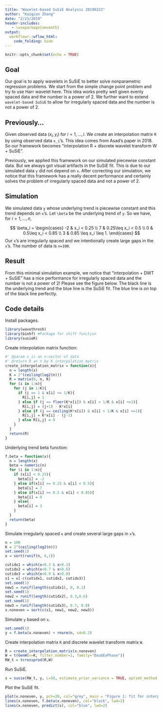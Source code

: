 ```yaml
---
title: "Wavelet-based SuSiE Analysis 20190223"
author: "Kaiqian Zhang"
date: "2/23/2019"
header-includes:
   - \usepackage{amsmath}
output: 
  workflowr::wflow_html:
    code_folding: hide
---
```


```r
knitr::opts_chunk$set(echo = TRUE)
```

## Goal

Our goal is to apply wavelets in SuSiE to better solve nonparametric regression problems. We start from the simple change point problem and try to use Harr wavelet here. This idea works pretty well given evenly spaced data and the number is a power of 2. We further want to extend `wavelet-based SuSiE` to allow for irregularly spaced data and the number is not a power of 2.

## Previously...

Given observed data $(x_i, y_i)$ for $i = 1, \dots, i$. We create an interpolation matrix `R` by using observed data `x_i`'s. This idea comes from Asad's paper in 2018. So our framework becomes "interpolation R + discrete wavelet transform W + SuSiE". 

Previously, we applied this framework on our simulated piecewise constant data. But we always got visual artifacts in the SuSiE fit. This is due to our simulated data `y` did not depend on `x`. After correcting our simulation, we notice that this framework has a really decent performance and certainly solves the problem of irregularly spaced data and not a power of 2. 

## Simulation

We simulated data `y` whose underlying trend is piecewise constant and this trend depends on `x`'s. Let `\beta` be the underlying trend of `y`. So we have, for $i = 1, \dots, n$,

$$
\beta_i = 
\begin{cases} 
      -2 & x_i < 0.25 \\
      7 & 0.25\leq x_i < 0.5 \\
      0 & 0.5\leq x_i < 0.85 \\
      3 & 0.85 \leq x_i \leq 1.
\end{cases}
$$
Our `x`'s are irregularly spaced and we intentionally create large gaps in the `x`'s. The number of data is `n=100`. 

## Result

From this minimal simulation example, we notice that "interpolation + DWT + SuSiE" has a nice performance for irregularly spaced data and the number is not a power of 2! Please see the figure below. The black line is the underlying trend and the blue line is the SuSiE fit. The blue line is on top of the black line perfectly. 

## Code details

Install packages.
```r
library(wavethresh)
library(binhf) #Package for shift function
library(susieR)
```

Create interpolation matrix function:
```r
#' @param x is an n-vector of data
#' @return R an n by K interpolation matrix
create_interpolation_matrix = function(x){
  n = length(x)
  K = 2^(ceiling(log2(n)))
  R = matrix(0, n, K)
  for (i in 1:n){
    for (j in 1:K){
      if (j == 1 & x[i] <= 1/K){
        R[i,j] = 1
      } else if (j == floor(K*x[i]) & x[i] > 1/K & x[i] <=1){
        R[i,j] = (j+1) - K*x[i]
      } else if (j == ceiling(K*x[i]) & x[i] > 1/K & x[i] <=1){
        R[i,j] = K*x[i] - (j-1)
      } else R[i,j] = 0
    }
  }
  return(R)
}
```

Underlying trend beta function:
```r
f.beta = function(x){
  n = length(x)
  beta = numeric(n)
  for (i in 1:n){
    if (x[i] < 0.25){
      beta[i] = -2
    } else if(x[i] >= 0.25 & x[i] < 0.5){
      beta[i] = 7
    } else if(x[i] >= 0.5 & x[i] < 0.85){
      beta[i] = 0
    } else{
      beta[i] = 3
    }
  }
  return(beta)
}
```

Simulate irregularly spaced `x` and create several large gaps in `x`'s. 
```r
n = 100
K = 2^(ceiling(log2(n)))
set.seed(1)
x = sort(runif(n, 0,1))

cutidx1 = which(x<0.3 & x>0.1)
cutidx2 = which(x<0.7 & x>0.6)
cutidx3 = which(x<0.9 & x>0.8)
x1 = x[-c(cutidx1, cutidx2, cutidx3)]
set.seed(1)
new1 = runif(length(cutidx1), 0, 0.1)
set.seed(1)
new2 = runif(length(cutidx2), 0.3,0.6)
set.seed(1)
new3 = runif(length(cutidx3), 0.7, 0.8)
x.noneven = sort(c(x1, new1, new2, new3))
```

Simulate `y` based on `x`.
```r
set.seed(1)
y = f.beta(x.noneven) + rnorm(n, sd=0.2)
```

Create interpolation matrix `R` and discrete wavelet transform matrix `W`.
```r
R = create_interpolation_matrix(x.noneven)
W = t(GenW(n=K, filter.number=1, family="DaubExPhase"))
RW_t = tcrossprod(R,W)
```

Run SuSiE.
```r
s = susie(RW_t, y, L=50, estimate_prior_variance = TRUE, optimV_method = 'optim')
```

Plot the SuSiE fit.
```r
plot(x.noneven, y, pch=20, col="grey", main = "Figure 1: fit for interpolation + DWT + SuSiE")
lines(x.noneven, f.beta(x.noneven), col="black", lwd=2)
lines(x.noneven, predict(s), col="blue", lwd=2)
```










